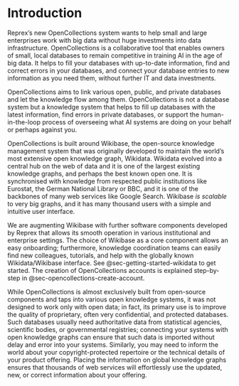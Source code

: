 # Introduction {.unnumbered}


Reprex's new OpenCollections system wants to help small and large enterprises work with big data without huge investments into data infrastructure. OpenCollections is a collaborative tool that enables owners of small, local databases to remain competitive in training AI in the age of big data. It helps to fill your databases with up-to-date information, find and correct errors in your databases, and connect your database entries to new information as you need them, without further IT and data investments.

OpenCollections aims to link various open, public, and private databases and let the knowledge flow among them. OpenCollections is not a database system but a knowledge system that helps to fill up databases with the latest information, find errors in private databases, or support the human-in-the-loop process of overseeing what AI systems are doing on your behalf or perhaps against you.

OpenCollections is built around Wikibase, the open-source knowledge management system that was originally developed to maintain the world's most extensive open knowledge graph, Wikidata. Wikidata evolved into a central hub on the web of data and it is one of the largest existing knowledge graphs, and perhaps the best known open one. It is synchronised with knowledge from respected public institutions like Eurostat, the German National Library or BBC, and it is one of the backbones of many web services like Google Search. Wikibase *is scalable* to very big graphs, and it has many thousand users with a simple and intuitive user interface.

We are augmenting Wikibase with further software components developed by Reprex that allows its smooth operation in various institutional and enterprise settings. The choice of Wikibase as a core component allows an easy onboarding; furthermore, knowledge coordination teams can easily find new colleagues, tutorials, and help with the globally known Wikidata/Wikibase interface. See @sec-getting-started-wikidata to get started. The creation of OpenCollections accounts is explained step-by-step in @sec-opencollections-create-account.


While OpenCollections is almost exclusively built from open-source components and taps into various open knowledge systems, it was not designed to work only with open data; in fact, its primary use is to improve the quality of proprietary, often very confidential, and protected databases. Such databases usually need authoritative data from statistical agencies, scientific bodies, or governmental registries; connecting your systems with open knowledge graphs can ensure that such data is imported without delay and error into your systems. Similarly, you may need to inform the world about your copyright-protected repertoire or the technical details of your product offering. Placing the information on global knowledge graphs ensures that thousands of web services will effortlessly use the updated, new, or correct information about your offering.

